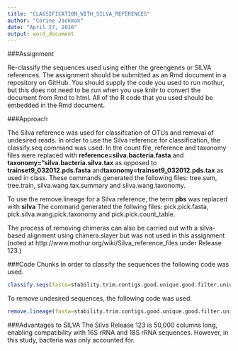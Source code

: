 ```yaml
---
title: "CLASSIFICATION_WITH_SILVA_REFERENCES"
author: "Corine Jackman"
date: "April 27, 2016"
output: word_document
---
```

###Assignment

Re-classify the sequences  used using either the greengenes or SILVA references. The assignment should be submitted as an Rmd document in a repository on GitHub. You should supply the code you used to run mothur, but this does not need to be run when you use knitr to convert the document from Rmd to html. All of the R code that you used should be embedded in the Rmd document.

###Approach

The Silva reference was used for classifcation of OTUs and removal  of undesired reads. In order to use the Silva reference for classification, the classify.seq command was used. In the count file, reference and taxonomy files were replaced with **reference=silva.bacteria.fasta** and **taxonomy="silva.bacteria.silva.tax** as opposed to **trainset9_032012.pds.fasta** and**taxonomy=trainset9_032012.pds.tax** as used in class. These commands generated the following files: tree.sum, tree.train, silva.wang.tax.summary and silva.wang.taxonomy.

To use the remove.lineage for a Silva reference, the term **pbs** was replaced with **silva** The command generated the follwing files: pick.pick.fasta, pick.silva.wang.pick.taxonomy and pick.pick.count_table.

The process of removing chimeras can also be carried out with a silva-based alignment using chimera.slayer but was not used in this assignment (noted at http://www.mothur.org/wiki/Silva_reference_files under Release 123.)

###Code Chunks
In order to classify the sequences the following code was used.

```r
classify.seqs(fasta=stability.trim.contigs.good.unique.good.filter.unique.precluster.pick.fasta, count=stability.trim.contigs.good.unique.good.ilter.unique.precluster.denovo.uchime.pick.count_table, reference=silva.bacteria.fasta, taxonomy=silva.bacteria.silva.tax, cutoff=80)
```

To remove undesired sequences, the following code was used.
```r
remove.lineage(fasta=stability.trim.contigs.good.unique.good.filter.unique.precluster.pick.fasta, count=stability.trim.contigs.good.uunique.good.filter.unique.precluster.denovo.uchime.pick.count_table, taxonomy=stability.trim.contigs.good.unique.good.filter.unique.precluster.pick.silva.wang.taxonomy, taxon=Chloroplast-Mitochondria-unknown-Archaea-Eukaryota)
```

###Advantages to SILVA
The Silva Release 123 is 50,000 columns long, enabling compatibility with 16S rRNA and 18S rRNA sequences. However, in this study, bacteria was only accounted for.  
